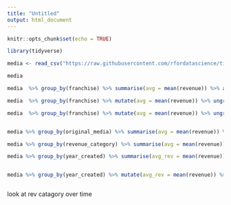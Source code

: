 ```yaml
---
title: "Untitled"
output: html_document
---
```


```r
knitr::opts_chunk$set(echo = TRUE)
```

```r
library(tidyverse)

media <- read_csv("https://raw.githubusercontent.com/rfordatascience/tidytuesday/master/data/2019/2019-07-02/media_franchises.csv")
```


```r
media

media  %>% group_by(franchise) %>% summarise(avg = mean(revenue)) %>% arrange(desc(avg)) 

media  %>% group_by(franchise) %>% mutate(avg = mean(revenue)) %>% ungroup()  %>%  ggplot(aes(avg)) + geom_histogram(binwidth = .5)

media  %>% group_by(franchise) %>% mutate(avg = mean(revenue)) %>% ungroup() %>%  ggplot(aes(x=avg, y= original_media)) + geom_point()


media %>% group_by(original_media) %>% summarise(avg = mean(revenue)) %>% arrange(desc(avg))

media %>% group_by(revenue_category) %>% summarise(avg = mean(revenue)) %>% arrange(desc(avg))

media %>% group_by(year_created) %>% summarise(avg_rev = mean(revenue)) %>% arrange(desc(avg_rev)) 


media %>% group_by(year_created) %>% mutate(avg_rev = mean(revenue)) %>% ungroup() %>% ggplot(aes(x=year_created, y = avg_rev)) + geom_line() 



```
 
 look at rev catagory over time

